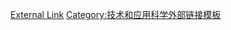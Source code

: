 {{template category |type=external link}}

[[Category:软件模板|External Link]]
[[Category:技术和应用科学外部链接模板|Category:技术和应用科学外部链接模板]]